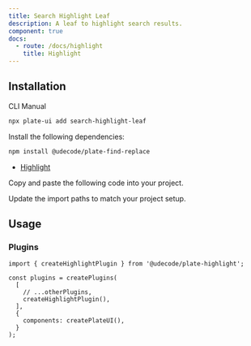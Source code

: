 ```yaml
---
title: Search Highlight Leaf
description: A leaf to highlight search results.
component: true
docs:
  - route: /docs/highlight
    title: Highlight
---
```


<ComponentPreview name="playground-demo" id="highlight" />

## Installation

<Tabs defaultValue="cli">

<TabsList>
<TabsTrigger value="cli">CLI</TabsTrigger>
<TabsTrigger value="manual">Manual</TabsTrigger>
</TabsList>
<TabsContent value="cli">

```bash
npx plate-ui add search-highlight-leaf
```

</TabsContent>

<TabsContent value="manual">

<Steps>

<Step>

Install the following dependencies:

  ```bash
  npm install @udecode/plate-find-replace
  ```

- [Highlight](/docs/highlight)

</Step>

<Step>

Copy and paste the following code into your project.

</Step>

<ComponentSource name="search-highlight-leaf" />

<Step>

Update the import paths to match your project setup.

</Step>

</Steps>

</TabsContent>

</Tabs>

## Usage

### Plugins

```tsx
import { createHighlightPlugin } from '@udecode/plate-highlight';

const plugins = createPlugins(
  [
    // ...otherPlugins,
    createHighlightPlugin(),
  ],
  {
    components: createPlateUI(),
  }
);
```
